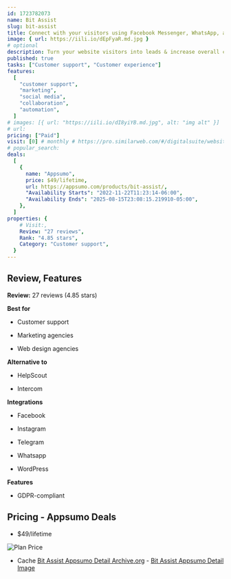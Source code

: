 ```yaml
---
id: 1723782073
name: Bit Assist
slug: bit-assist
title: Connect with your visitors using Facebook Messenger, WhatsApp, and 20+ social channels in one button
image: { url: https://iili.io/dEpFyaR.md.jpg }
# optional
description: Turn your website visitors into leads & increase overall conversions with Bit AssistConnect with your visitors using Facebook Messenger, WhatsApp, and 20+ social channels in one button
published: true
tasks: ["Customer support", "Customer experience"]
features:
  [
    "customer support",
    "marketing",
    "social media",
    "collaboration",
    "automation",
  ]
# images: [{ url: "https://iili.io/dI8yiYB.md.jpg", alt: "img alt" }]
# url:
pricing: ["Paid"]
visit: [0] # monthly # https://pro.similarweb.com/#/digitalsuite/websiteanalysis/home
# popular_search:
deals:
  [
    {
      name: "Appsumo",
      price: $49/lifetime,
      url: https://appsumo.com/products/bit-assist/,
      "Availability Starts": "2022-11-22T11:23:14-06:00",
      "Availability Ends": "2025-08-15T23:08:15.219910-05:00",
    },
  ]
properties: {
    # Visit:,
    Review: "27 reviews",
    Rank: "4.85 stars",
    Category: "Customer support",
  }
---
```


## Review, Features

**Review:** 27 reviews (4.85 stars)

**Best for**

- Customer support

- Marketing agencies

- Web design agencies

**Alternative to**

- HelpScout

- Intercom

**Integrations**

- Facebook

- Instagram

- Telegram

- Whatsapp

- WordPress

**Features**

- GDPR-compliant

## Pricing - Appsumo Deals

- $49/lifetime

<Img src="https://iili.io/dEpcSb1.png" alt="Plan Price" />

- Cache [Bit Assist Appsumo Detail Archive.org](https://web.archive.org/web/*/https://appsumo.com/products/bit-assist/) - [Bit Assist Appsumo Detail Image](https://iili.io/dEpcZ5N.png)
